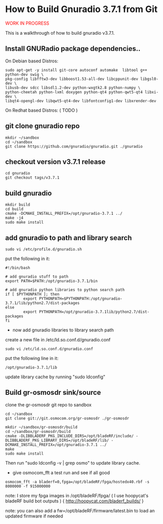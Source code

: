 = How to Build Gnuradio 3.7.1 from Git =

<span style="color:red">WORK IN PROGRESS</span>

This is a walkthrough of how to build gnuradio v3.7.1.

== Install GNURadio package dependencies.. ==

On Debian based Distros:
<pre>
sudo apt-get -y install git-core autoconf automake  libtool g++ python-dev swig \
pkg-config libfftw3-dev libboost1.53-all-dev libcppunit-dev libgsl0-dev \
libusb-dev sdcc libsdl1.2-dev python-wxgtk2.8 python-numpy \
python-cheetah python-lxml doxygen python-qt4 python-qwt5-qt4 libxi-dev \
libqt4-opengl-dev libqwt5-qt4-dev libfontconfig1-dev libxrender-dev 
</pre>

On Redhat based Distros:
( TODO )

== git clone gnuradio repo ==
<pre>
mkdir ~/sandbox
cd ~/sandbox
git clone https://github.com/gnuradio/gnuradio.git ./gnuradio
</pre>

== checkout version v3.7.1 release ==
<pre>
cd gnuradio
git checkout tags/v3.7.1
</pre>

== build gnuradio ==
<pre>
mkdir build
cd build
cmake -DCMAKE_INSTALL_PREFIX=/opt/gnuradio-3.7.1 ../
make -j4
sudo make install
</pre>

== add gnuradio to path and library search ==

<pre>
sudo vi /etc/profile.d/gnuradio.sh
</pre>
put the following in it:
<pre>
#!/bin/bash

# add gnuradio stuff to path
export PATH=$PATH:/opt/gnuradio-3.7.1/bin

# add gnuradio python libraries to python search path
if [ $PYTHONPATH ]; then
        export PYTHONPATH=$PYTHONPATH:/opt/gnuradio-3.7.1/lib/python2.7/dist-packages
else
        export PYTHONPATH=/opt/gnuradio-3.7.1lib/python2.7/dist-packages
fi
</pre>

* now add gnuradio libraries to library search path
create a new file in /etc/ld.so.conf.d/gnuradio.conf
<pre>
sudo vi /etc/ld.so.conf.d/gnuradio.conf
</pre>
put the following line in it:
<pre>
/opt/gnuradio-3.7.1/lib
</pre>

update library cache by running "sudo ldconfig"

== Build gr-osmosdr sink/source ==
clone the gr-osmosdr git repo to sandbox
<pre>
cd ~/sandbox
git clone git://git.osmocom.org/gr-osmosdr ./gr-osmosdr
</pre>

<pre>
mkdir ~/sandbox/gr-osmosdr/build
cd ~/sandbox/gr-osmosdr/build
cmake -DLIBBLADERF_PKG_INCLUDE_DIRS=/opt/bladeRF/include/ -DLIBBLADERF_PKG_LIBRARY_DIRS=/opt/bladeRF/lib/ -DCMAKE_INSTALL_PREFIX=/opt/gnuradio-3.7.1 ../
make
sudo make install
</pre>

Then run "sudo ldconfig -v | grep osmo" to update library cache.

* give osmocom_fft a test run and see if all good
<pre>
osmocom_fft -a bladerf=0,fpga=/opt/bladeRF/fpga/hostedx40.rbf -s 8000000 -f 915000000
</pre>
note: I store my fpga images in /opt/bladeRF/fpga/  ( I use hoopycat's bladeRF build bot outputs )
{ http://hoopycat.com/bladerf_builds/ }

note: you can also add a fw=/opt/bladeRF/firmware/latest.bin to load an updated firmware if needed